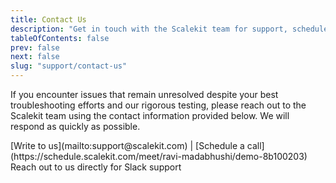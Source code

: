 ```yaml
---
title: Contact Us
description: "Get in touch with the Scalekit team for support, schedule a call, or find answers to frequently asked questions about our services."
tableOfContents: false
prev: false
next: false
slug: "support/contact-us"
---
```



If you encounter issues that remain unresolved despite your best troubleshooting efforts and our rigorous testing, please reach out to the Scalekit team using the contact information provided below. We will respond as quickly as possible.

<CardGrid>
  <FoldCard title="Talk to a dev" icon={IconLucideMessageCircleQuestionMark}>
    [Write to us](mailto:support@scalekit.com) | [Schedule a call](https://schedule.scalekit.com/meet/ravi-madabhushi/demo-8b100203)
  </FoldCard>
  <FoldCard title="Slack Connect" icon={IconLucideSlack}>
    Reach out to us directly for Slack support
  </FoldCard>
</CardGrid>
